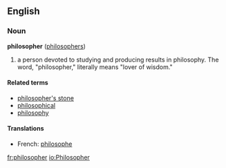 ==English==
===Noun===
'''philosopher''' ([[philosophers]])

# a person devoted to studying and producing results in philosophy. The word, "philosopher," literally means "lover of wisdom."

====Related terms====
*[[philosopher's stone]]
*[[philosophical]]
*[[philosophy]]

====Translations====
*French: [[philosophe]]

[[fr:philosopher]]
[[io:Philosopher]]